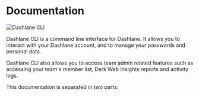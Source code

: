 
# Documentation

<Cards>
    <Card title="⚙️ Setup the CLI" href="/install" />
    <Card title="💬 Discuss with us" href="https://github.com/Dashlane/dashlane-cli/discussions" target="_blank" />
    <Card title="👩‍💻 Contribute on Github" href="https://github.com/Dashlane/dashlane-cli" target="_blank" />
</Cards>

![Dashlane CLI](/demo.png)

Dashlane CLI is a command line interface for Dashlane. It allows you to interact with your Dashlane account, and to manage your passwords and personal data.

Dashlane CLI also allows you to access team admin related features such as accessing your team's member list, Dark Web Insights reports and activity logs.

This documentation is separated in two parts:

<Cards>
    <Card title="👤 Personal Commands" href="/personal" />
    <Card title="👔 Business Commands" href="/business" />
</Cards>

